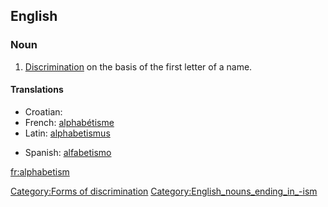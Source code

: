 ==English==
===Noun===
{{wikipedia}}
{{en-noun|-}}

#[[discrimination|Discrimination]] on the basis of the first letter of a name.

====Translations====
{{top}}
*Croatian: {{t|hr|alfabetizam|m}}
*French: [[alphabétisme]] {{m}}
*Latin: [[alphabetismus]] {{m}}
{{mid}}
*Spanish: [[alfabetismo]] {{m}}
{{bottom}}

[[Category:Forms of discrimination]]
[[Category:English_nouns_ending_in_-ism]]
[[fr:alphabetism]]